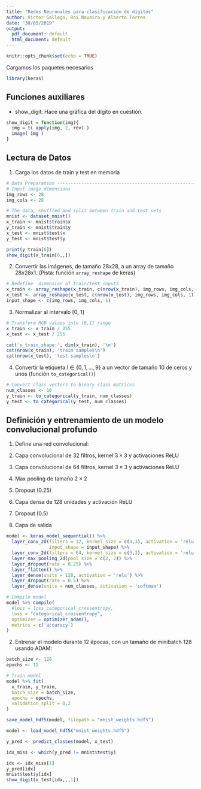 ```yaml
---
title: "Redes Neuronales para clasificación de dígitos"
author: Victor Gallego, Roi Naveiro y Alberto Torres
date: "30/05/2019"
output:
  pdf_document: default
  html_document: default
---
```


```r
knitr::opts_chunk$set(echo = TRUE)
```

Cargamos los paquetes necesarios
```r
library(keras)
```


## Funciones auxiliares

* show_digit: Hace una gráfica del dígito en cuestión.
```r
show_digit = function(img){
  img = t( apply(img, 2, rev) )
  image( img )
}
```


## Lectura de Datos

1. Carga los datos de train y test en memoria

```r
# Data Preparation -----------------------------------------------------
# Input image dimensions
img_rows <- 28
img_cols <- 28

# The data, shuffled and split between train and test sets
mnist <- dataset_mnist()
x_train <- mnist$train$x
y_train <- mnist$train$y
x_test <- mnist$test$x
y_test <- mnist$test$y
```

```r
print(y_train[6])
show_digit(x_train[6,,])
```


2. Convertir las imágenes, de tamaño 28x28, a un array de tamaño 28x28x1. (Pista: función `array_reshape` de keras)

```r
# Redefine  dimension of train/test inputs
x_train <- array_reshape(x_train, c(nrow(x_train), img_rows, img_cols, 1))
x_test <- array_reshape(x_test, c(nrow(x_test), img_rows, img_cols, 1))
input_shape <- c(img_rows, img_cols, 1)
```

3. Normalizar al intervalo [0, 1]

```r
# Transform RGB values into [0,1] range
x_train <- x_train / 255
x_test <- x_test / 255

cat('x_train_shape:', dim(x_train), '\n')
cat(nrow(x_train), 'train samples\n')
cat(nrow(x_test), 'test samples\n')
```

4. Convertir la etiqueta $l \in \{0, 1, \dots, 9\}$ a un vector de tamaño 10 de ceros y unos (función  `to_categorical()`)

```r
# Convert class vectors to binary class matrices
num_classes <- 10
y_train <- to_categorical(y_train, num_classes)
y_test <- to_categorical(y_test, num_classes)
```

## Definición y entrenamiento de un modelo convolucional profundo

1. Define una red convolucional:

  1. Capa convolucional de 32 filtros, kernel $3\times 3$ y activaciones ReLU
  2. Capa convolucional de 64 filtros, kernel $3\times 3$ y activaciones ReLU
  3. Max pooling de tamaño $2 \times 2$
  4. Dropout ($0.25$)
  5. Capa densa de 128 unidades y activación ReLU
  6. Dropout ($0.5$)
  7. Capa de salida

```r
model <- keras_model_sequential() %>%
  layer_conv_2d(filters = 32, kernel_size = c(3,3), activation = 'relu',
                input_shape = input_shape) %>% 
  layer_conv_2d(filters = 64, kernel_size = c(3,3), activation = 'relu') %>% 
  layer_max_pooling_2d(pool_size = c(2, 2)) %>% 
  layer_dropout(rate = 0.25) %>% 
  layer_flatten() %>% 
  layer_dense(units = 128, activation = 'relu') %>% 
  layer_dropout(rate = 0.5) %>% 
  layer_dense(units = num_classes, activation = 'softmax')

# Compile model
model %>% compile(
  #loss = loss_categorical_crossentropy,
  loss = "categorical_crossentropy",
  optimizer = optimizer_adam(),
  metrics = c('accuracy')
)
```

2. Entrenar el modelo durante 12 épocas, con un tamaño de minibatch 128 usando ADAM:

```r
batch_size <- 128
epochs <- 12

# Train model
model %>% fit(
  x_train, y_train,
  batch_size = batch_size,
  epochs = epochs,
  validation_split = 0.2
)
```

```r
save_model_hdf5(model, filepath = "mnist_weights.hdf5")
```

```r
model <- load_model_hdf5("mnist_weights.hdf5")
```


```r
y_pred <- predict_classes(model, x_test)
```

```r
idx_miss <- which(y_pred != mnist$test$y)
```

```r
idx <- idx_miss[1]
y_pred[idx]
mnist$test$y[idx]
show_digit(x_test[idx,,,1])
```


